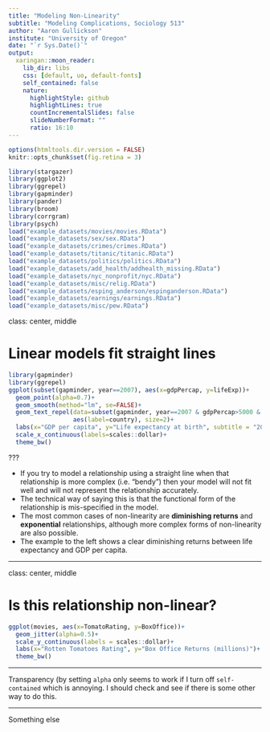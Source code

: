 ```yaml
---
title: "Modeling Non-Linearity"
subtitle: "Modeling Complications, Sociology 513"
author: "Aaron Gullickson"
institute: "University of Oregon"
date: "`r Sys.Date()`"
output:
  xaringan::moon_reader:
    lib_dir: libs
    css: [default, uo, default-fonts]
    self_contained: false
    nature:
      highlightStyle: github
      highlightLines: true
      countIncrementalSlides: false
      slideNumberFormat: ""
      ratio: 16:10
---
```


```r
options(htmltools.dir.version = FALSE)
knitr::opts_chunk$set(fig.retina = 3)
```

```r
library(stargazer)
library(ggplot2)
library(ggrepel)
library(gapminder)
library(pander)
library(broom)
library(corrgram)
library(psych)
load("example_datasets/movies/movies.RData")
load("example_datasets/sex/sex.RData")
load("example_datasets/crimes/crimes.RData")
load("example_datasets/titanic/titanic.RData")
load("example_datasets/politics/politics.RData")
load("example_datasets/add_health/addhealth_missing.RData")
load("example_datasets/nyc_nonprofit/nyc.RData")
load("example_datasets/misc/relig.RData")
load("example_datasets/esping_anderson/espinganderson.RData")
load("example_datasets/earnings/earnings.RData")
load("example_datasets/misc/pew.RData")
```

class: center, middle

# Linear models fit straight lines

```r
library(gapminder)
library(ggrepel)
ggplot(subset(gapminder, year==2007), aes(x=gdpPercap, y=lifeExp))+
  geom_point(alpha=0.7)+
  geom_smooth(method="lm", se=FALSE)+
  geom_text_repel(data=subset(gapminder, year==2007 & gdpPercap>5000 & lifeExp<60), 
                  aes(label=country), size=2)+
  labs(x="GDP per capita", y="Life expectancy at birth", subtitle = "2007 data from Gapminder")+
  scale_x_continuous(labels=scales::dollar)+
  theme_bw()
```

???

- If you try to model a relationship using a straight line when that relationship is more complex (i.e. "bendy") then your model will not fit well and will not represent the relationship accurately. 
- The technical way of saying this is that the functional form of the relationship is mis-specified in the model. 
- The most common cases of non-linearity are **diminishing returns** and **exponential** relationships, although more complex forms of non-linearity are also possible. 
- The example to the left shows a clear diminishing returns between life expectancy and GDP per capita.

---

class: center, middle

# Is this relationship non-linear?

```r
ggplot(movies, aes(x=TomatoRating, y=BoxOffice))+
  geom_jitter(alpha=0.5)+
  scale_y_continuous(labels = scales::dollar)+
  labs(x="Rotten Tomatoes Rating", y="Box Office Returns (millions)")+
  theme_bw()
```

---

Transparency (by setting `alpha` only seems to work if I turn off `self-contained` which is annoying. I should check and see if there is some other way to do this. 

---

Something else

